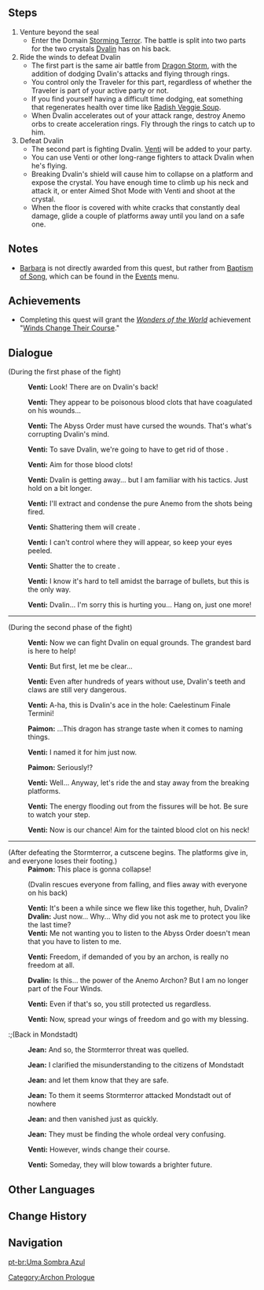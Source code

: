 {{Quest Infobox
|id            = 00394
|image         = Archon Quest C0A3 A Long Shot.png
|type          = Archon
|chapter       = Prologue
|actNum        = III
|act           = Song of the Dragon and Freedom
|part          = 6
|description   = After a long and daring pursuit of Dvalin, who has been led astray by the Abyss Mages, you are about to finally confront him once and for all.
|startLocation = [[Stormterror's Lair]], [[Mondstadt]]
|prev          = Calm Before the Storm
|next          = When the Wind Dies Down
|exp           = 425
|mora          = 12,400
|primogems     = 30
|other         = {{Card|Barbara}}{{Card|Favonius Warbow}}{{Card|Adventurer's Experience|5}}{{Card|Mystic Enhancement Ore|3}}{{Card|Tainted Blood|1}}
|characters    = Diluc;Dvalin;Jean;Paimon;Traveler;Venti
|voiced        = yes
}}
{{TeyvatQuest|0|3|part=6}}

==Steps==
# Venture beyond the seal
#* Enter the Domain [[Storming Terror]]. The battle is split into two parts for the two crystals [[Dvalin]] has on his back.
# Ride the winds to defeat Dvalin
#*The first part is the same air battle from [[Dragon Storm]], with the addition of dodging Dvalin's attacks and flying through rings.
#*You control only the Traveler for this part, regardless of whether the Traveler is part of your active party or not.
#*If you find yourself having a difficult time dodging, eat something that regenerates health over time like [[Radish Veggie Soup]].
#*When Dvalin accelerates out of your attack range, destroy Anemo orbs to create acceleration rings. Fly through the rings to catch up to him.
# Defeat Dvalin
#*The second part is fighting Dvalin. [[Venti]] will be added to your party.
#*You can use Venti or other long-range fighters to attack Dvalin when he's flying.
#*Breaking Dvalin's shield will cause him to collapse on a platform and expose the crystal. You have enough time to climb up his neck and attack it, or enter Aimed Shot Mode with Venti and shoot at the crystal.
#*When the floor is covered with white cracks that constantly deal damage, glide a couple of platforms away until you land on a safe one.

==Notes==
* [[Barbara]] is not directly awarded from this quest, but rather from [[Baptism of Song]], which can be found in the [[Events]] menu.

==Achievements==
* Completing this quest will grant the ''[[Wonders of the World]]'' achievement "[[Winds Change Their Course]]."

==Dialogue==
{{dialogue start}}
;(During the first phase of the fight)
:{{A|vo mdaq069 2 venti 01.ogg}} '''Venti:''' Look! There are {{Color|buzzword|two shiny spots}} on Dvalin's back!
:{{A|vo mdaq069 2 venti 02.ogg}} '''Venti:''' They appear to be poisonous blood clots that have coagulated on his wounds...
:{{A|vo mdaq069 2 venti 03.ogg}} '''Venti:''' The Abyss Order must have cursed the wounds. That's what's corrupting Dvalin's mind.
:{{A|vo mdaq069 2 venti 04.ogg}} '''Venti:''' To save Dvalin, we're going to have to get rid of those {{Color|buzzword|blood clots}}.
:{{A|vo mdaq069 2 venti 05.ogg}} '''Venti:''' Aim for those blood clots!
:{{A|vo mdaq069 2 venti 06.ogg}} '''Venti:''' Dvalin is getting away... but I am familiar with his tactics. Just hold on a bit longer.
:{{A|vo mdaq069 2 venti 07.ogg}} '''Venti:''' I'll extract and condense the pure Anemo from the shots being fired.
:{{A|vo mdaq069 2 venti 08.ogg}} '''Venti:''' Shattering them will create {{Color|buzzword|acceleration currents}}.
:{{A|vo mdaq069 2 venti 09.ogg}} '''Venti:''' I can't control where they will appear, so keep your eyes peeled.
:{{A|vo mdaq069 2 venti 10.ogg}} '''Venti:''' Shatter the {{Color|buzzword|condensed Anemo orbs}} to create {{Color|buzzword|acceleration currents}}.
:{{A|vo mdaq069 2 venti 11.ogg}} '''Venti:''' I know it's hard to tell amidst the barrage of bullets, but this is the only way.
:{{A|vo mdaq069 2 venti 12.ogg}} '''Venti:''' Dvalin... I'm sorry this is hurting you... Hang on, just one more!
----
;(During the second phase of the fight)
<!--:'''Venti:''' With the help of the best bard in the world, we are now on par with Dvalin.--><!-- Unused? -->
:{{A|vo mdaq069 3 venti 01.ogg}} '''Venti:''' Now we can fight Dvalin on equal grounds. The grandest bard is here to help!
:{{A|vo mdaq069 3 venti 02.ogg}} '''Venti:''' But first, let me be clear...
:{{A|vo mdaq069 3 venti 03.ogg}} '''Venti:''' Even after hundreds of years without use, Dvalin's teeth and claws are still very dangerous.
:{{A|vo mdaq069 3 venti 04.ogg}} '''Venti:''' A-ha, this is Dvalin's ace in the hole: Caelestinum Finale Termini!
:{{A|vo mdaq069 3 paimon 01.ogg}} '''Paimon:''' ...This dragon has strange taste when it comes to naming things.
:{{A|vo mdaq069 3 venti 05.ogg}} '''Venti:''' I named it for him just now.
:{{A|vo mdaq069 3 paimon 02.ogg}} '''Paimon:''' Seriously!?
:{{A|vo mdaq069 3 venti 06.ogg}} '''Venti:''' Well... Anyway, let's ride the {{Color|buzzword|wind currents}} and stay away from the breaking platforms.
:{{A|vo mdaq069 3 venti 07.ogg}} '''Venti:''' The energy flooding out from the fissures will be hot. Be sure to watch your step.
:{{A|vo mdaq069 3 venti 08.ogg}} '''Venti:''' Now is our chance! Aim for the tainted blood clot on his neck!
----
;(After defeating the Stormterror, a cutscene begins. The platforms give in, and everyone loses their footing.)
:'''Paimon:''' This place is gonna collapse!
:;(Dvalin rescues everyone from falling, and flies away with everyone on his back)
:'''Venti:''' It's been a while since we flew like this together, huh, Dvalin?
:'''Dvalin:''' Just now... Why... Why did you not ask me to protect you like the last time?
:'''Venti:''' Me not wanting you to listen to the Abyss Order doesn't mean that you have to listen to me.
:{{A|vo mdaq071 1 cs venti 03.ogg}} '''Venti:''' Freedom, if demanded of you by an archon, is really no freedom at all.
:'''Dvalin:''' Is this... the power of the Anemo Archon? But I am no longer part of the Four Winds.
:{{A|vo mdaq071 1 cs venti 04.ogg}} '''Venti:''' Even if that's so, you still protected us regardless.
:{{A|vo mdaq071 1 cs venti 05.ogg}} '''Venti:''' Now, spread your wings of freedom and go with my blessing.

:;(Back in Mondstadt)
:{{A|vo mdaq071 1 cs qin 01.ogg}} '''Jean:''' And so, the Stormterror threat was quelled.
:{{A|vo mdaq071 1 cs qin 02.ogg}} '''Jean:''' I clarified the misunderstanding to the citizens of Mondstadt
:{{A|vo mdaq071 1 cs qin 03.ogg}} '''Jean:''' and let them know that they are safe.
:{{A|vo mdaq071 1 cs qin 04.ogg}} '''Jean:''' To them it seems Stormterror attacked Mondstadt out of nowhere
:{{A|vo mdaq071 1 cs qin 05.ogg}} '''Jean:''' and then vanished just as quickly.
:{{A|vo mdaq071 1 cs qin 06.ogg}} '''Jean:''' They must be finding the whole ordeal very confusing.
:{{A|vo mdaq071 1 cs venti 01.ogg}} '''Venti:''' However, winds change their course.
:{{A|vo mdaq071 1 cs venti 02.ogg}} '''Venti:''' Someday, they will blow towards a brighter future.
{{dialogue end}}

==Other Languages==
{{Other Languages
|en      = A Long Shot
|zhs     = 为了青色的身影
|zhs_rm  = Wèile Qīngsè de Shēnyǐng
|zht     = 為了青色的身影
|zht_rm  = Wèile Qīngsè de Shēnyǐng
|zh_tl   = For the Green Figure
|ja      = 青の姿のために
|ja_rm   = Ao no Sugata no Tame ni
|ja_tl   = For the One in Green
|ko      = 푸른 그림자를 위해
|ko_rm   = Pureun Geurimjareul Wihae
|ko_tl   = For the Blue Shadow
|es      = Para la sombra índigo
|es_tl   = For the Indigo Shadow
|fr      = Pour l'ombre cyan
|fr_tl   = For the Cyan Shadow
|ru      = Синяя тень
|ru_tl   = A Deep Blue Shadow
|th      = เพื่อเงาสีฟ้านั่น
|th_rm   = Phuea Ngao Si Fa Nan
|th_tl   = For That Sky-Blue Shadow
|vi      = Vì Bóng Hình Màu Xanh
|vi_tl   = For the Green Shadow
|de      = Für einen dunklen Schatten
|de_tl   = For a Dark Shadow
|id      = Demi Bayang-bayang Hijau
|id_tl   = For the Green Shadow
|pt      = Uma Sombra Azul
|pt_tl   = A Blue Shadow
}}

==Change History==
{{Change History|1.0}}

==Navigation==
{{Archon Quest Navbox|chapter=Prologue}}
[[Category:Archon Prologue]]

[[pt-br:Uma Sombra Azul]]
